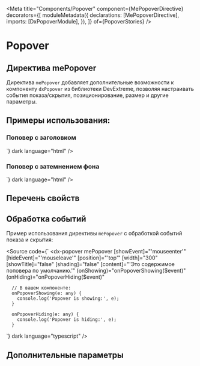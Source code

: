 
<Meta
  title="Components/Popover"
  component={MePopoverDirective}
  decorators={[
    moduleMetadata({
      declarations: [MePopoverDirective],
      imports: [DxPopoverModule],
    }),
  ]}
  of={PopoverStories}
/>

# Popover

## Директива mePopover

Директива `mePopover` добавляет дополнительные возможности к компоненту `dxPopover` из библиотеки DevExtreme, позволяя настраивать события показа/скрытия, позиционирование, размер и другие параметры.

<Story name="Default" of={PopoverStories.Default} />
<Controls of={PopoverStories.Default} />
<Source of={PopoverStories.Default} dark />

## Примеры использования:

### Поповер с заголовком

<Story name="WithTitle" of={PopoverStories.WithTitle} />
<Source
  code={`<dx-popover mePopover [showEvent]="'click'" [hideEvent]="'mouseleave'" [position]="'bottom'" [showTitle]="true" [title]="'Заголовок поповера'" [content]="'Это поповер с заголовком и ограничением максимальной ширины.'"></dx-popover>`}
  dark
  language="html"
/>

### Поповер с затемнением фона

<Story name="WithOverlay" of={PopoverStories.WithOverlay} />
<Source
  code={`<dx-popover mePopover [showEvent]="'click'" [hideEvent]="'click'" [shading]="true" [shadingColor]="'rgba(0, 0, 0, 0.5)'" [content]="'Это поповер с затенением фона.'"></dx-popover>`}
  dark
  language="html"
/>

## Перечень свойств

<Controls story={PopoverStories.Default} />

## Обработка событий

Пример использования директивы `mePopover` с обработкой событий показа и скрытия:

<Source
  code={`
<dx-popover
  mePopover
  [showEvent]="'mouseenter'"
  [hideEvent]="'mouseleave'"
  [position]="'top'"
  [width]="300"
  [showTitle]="false"
  [shading]="false"
  [content]="'Это содержимое поповера по умолчанию.'"
  (onShowing)="onPopoverShowing($event)"
  (onHiding)="onPopoverHiding($event)"
>
</dx-popover>

      // В вашем компоненте:
      onPopoverShowing(e: any) {
        console.log('Popover is showing:', e);
      }

      onPopoverHiding(e: any) {
        console.log('Popover is hiding:', e);
      }

`}
dark
language="typescript"
/>

## Дополнительные параметры

<Controls of={PopoverStories.Default} />
